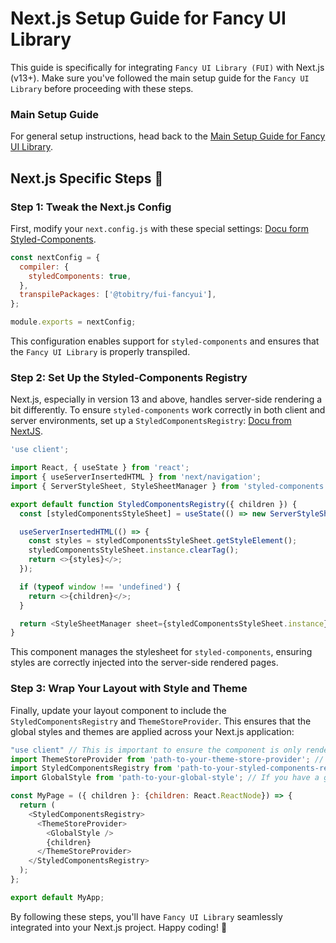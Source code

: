 
<Meta title="setup/SetupNext.js" />

# Next.js Setup Guide for Fancy UI Library

This guide is specifically for integrating `Fancy UI Library (FUI)` with Next.js (v13+). Make sure you've followed the main setup guide for the `Fancy UI Library` before proceeding with these steps.

### Main Setup Guide

For general setup instructions, head back to the [Main Setup Guide for Fancy UI Library](./?path=/docs/stories-setup--docs/).

## Next.js Specific Steps 🚀

### Step 1: Tweak the Next.js Config

First, modify your `next.config.js` with these special settings: [Docu form Styled-Components](https://styled-components.com/docs/advanced#next.js).

```javascript
const nextConfig = {
  compiler: {
    styledComponents: true,
  },
  transpilePackages: ['@tobitry/fui-fancyui'],
};

module.exports = nextConfig;
```

This configuration enables support for `styled-components` and ensures that the `Fancy UI Library` is properly transpiled.

### Step 2: Set Up the Styled-Components Registry

Next.js, especially in version 13 and above, handles server-side rendering a bit differently. To ensure `styled-components` work correctly in both client and server environments, set up a `StyledComponentsRegistry`: [Docu from NextJS](https://nextjs.org/docs/app/building-your-application/styling/css-in-js#configuring-css-in-js-in-app).

```javascript
'use client';

import React, { useState } from 'react';
import { useServerInsertedHTML } from 'next/navigation';
import { ServerStyleSheet, StyleSheetManager } from 'styled-components';

export default function StyledComponentsRegistry({ children }) {
  const [styledComponentsStyleSheet] = useState(() => new ServerStyleSheet());

  useServerInsertedHTML(() => {
    const styles = styledComponentsStyleSheet.getStyleElement();
    styledComponentsStyleSheet.instance.clearTag();
    return <>{styles}</>;
  });

  if (typeof window !== 'undefined') {
    return <>{children}</>;
  }

  return <StyleSheetManager sheet={styledComponentsStyleSheet.instance}>{children}</StyleSheetManager>;
}
```

This component manages the stylesheet for `styled-components`, ensuring styles are correctly injected into the server-side rendered pages.

### Step 3: Wrap Your Layout with Style and Theme

Finally, update your layout component to include the `StyledComponentsRegistry` and `ThemeStoreProvider`. This ensures that the global styles and themes are applied across your Next.js application:

```javascript
"use client" // This is important to ensure the component is only rendered on the client-side else you'll get an error
import ThemeStoreProvider from 'path-to-your-theme-store-provider'; // Adjust the path as necessary
import StyledComponentsRegistry from 'path-to-your-styled-components-registry'; // Adjust the path as necessary
import GlobalStyle from 'path-to-your-global-style'; // If you have a global style

const MyPage = ({ children }: {children: React.ReactNode}) => {
  return (
    <StyledComponentsRegistry>
      <ThemeStoreProvider>
        <GlobalStyle />
        {children}
      </ThemeStoreProvider>
    </StyledComponentsRegistry>
  );
};

export default MyApp;
```

By following these steps, you'll have `Fancy UI Library` seamlessly integrated into your Next.js project. Happy coding! 🎉
